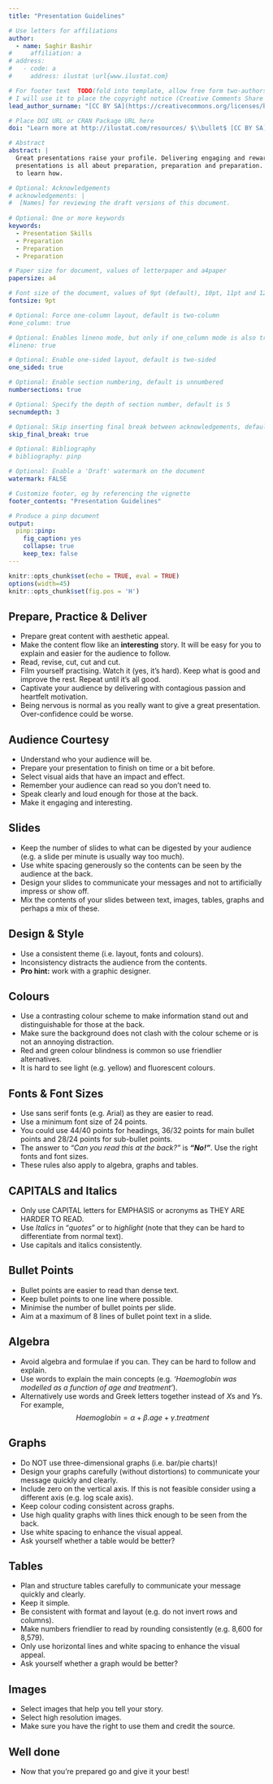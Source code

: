 ```yaml
---
title: "Presentation Guidelines"

# Use letters for affiliations
author:
  - name: Saghir Bashir
#     affiliation: a
# address:
#   - code: a
#     address: ilustat \url{www.ilustat.com}

# For footer text  TODO(fold into template, allow free form two-authors)
# I will use it to place the copyright notice (Creative Comments Share Alike)
lead_author_surname: "[CC BY SA](https://creativecommons.org/licenses/by-sa/4.0/) [ilustat](http://ilustat.com/) $\\bullet$ [info@ilustat.com](mailto:info@ilustat.com)"

# Place DOI URL or CRAN Package URL here
doi: "Learn more at http://ilustat.com/resources/ $\\bullet$ [CC BY SA](https://creativecommons.org/licenses/by-sa/4.0/) [ilustat](http://ilustat.com/) $\\bullet$ [info@ilustat.com](mailto:info@ilustat.com)"

# Abstract
abstract: |
  Great presentations raise your profile. Delivering engaging and rewarding 
  presentations is all about preparation, preparation and preparation. Read on 
  to learn how.

# Optional: Acknowledgements
# acknowledgements: |
#  [Names] for reviewing the draft versions of this document.
  
# Optional: One or more keywords
keywords:
  - Presentation Skills
  - Preparation
  - Preparation
  - Preparation

# Paper size for document, values of letterpaper and a4paper
papersize: a4

# Font size of the document, values of 9pt (default), 10pt, 11pt and 12pt
fontsize: 9pt

# Optional: Force one-column layout, default is two-column
#one_column: true

# Optional: Enables lineno mode, but only if one_column mode is also true
#lineno: true

# Optional: Enable one-sided layout, default is two-sided
one_sided: true

# Optional: Enable section numbering, default is unnumbered
numbersections: true

# Optional: Specify the depth of section number, default is 5
secnumdepth: 3

# Optional: Skip inserting final break between acknowledgements, default is false
skip_final_break: true

# Optional: Bibliography 
# bibliography: pinp

# Optional: Enable a 'Draft' watermark on the document
watermark: FALSE

# Customize footer, eg by referencing the vignette
footer_contents: "Presentation Guidelines"

# Produce a pinp document
output: 
  pinp::pinp:
    fig_caption: yes
    collapse: true
    keep_tex: false
---
```


```r
knitr::opts_chunk$set(echo = TRUE, eval = TRUE)
options(width=45)
knitr::opts_chunk$set(fig.pos = 'H')
```

## Prepare, Practice & Deliver

- Prepare great content with aesthetic appeal.
- Make the content flow like an **interesting** story. It will be easy for you to explain and easier for the audience to follow.
- Read, revise, cut, cut and cut.
- Film yourself practising. Watch it (yes, it's hard). Keep what is good and improve the rest. 
Repeat until it's all good.
- Captivate your audience by delivering with contagious passion and heartfelt motivation.
- Being nervous is normal as you really want to give a great presentation. Over-confidence
could be worse.

## Audience Courtesy

- Understand who your audience will be.
- Prepare your presentation to finish on time or a bit before.
- Select visual aids that have an impact and effect. 
- Remember your audience can read so you don't need to. 
- Speak clearly and loud enough for those at the back.
- Make it engaging and interesting.

## Slides

- Keep the number of slides to what can be digested by your audience (e.g. a slide
per minute is usually way too much).
- Use white spacing generously so the contents can be seen by the audience at the back.
- Design your slides to communicate your messages and not to artificially impress
or show off.
- Mix the contents of your slides between text, images, tables, graphs and perhaps a mix of these.

## Design & Style

- Use a consistent theme (i.e. layout, fonts and colours).
- Inconsistency distracts the audience from the contents.
- **Pro hint:** work with a graphic designer.

## Colours

- Use a contrasting colour scheme to make information stand out and 
distinguishable for those at the back.
- Make sure the background does not clash with the colour scheme or 
is not an annoying distraction.
- Red and green colour blindness is common so use friendlier alternatives.
- It is hard to see light (e.g. yellow) and fluorescent colours.

## Fonts & Font Sizes

- Use sans serif fonts (e.g. Arial) as they are easier to read.
- Use a minimum font size of 24 points.
- You could use 44/40 points for headings, 36/32 points for main bullet points and 28/24 points for sub-bullet points.
- The answer to *“Can you read this at the back?”* is ***"No!"***. Use the right fonts and font sizes.
- These rules also apply to algebra, graphs and tables.

## CAPITALS and **Italics**

- Only use CAPITAL letters for EMPHASIS or acronyms as THEY ARE HARDER TO READ.
- Use *Italics* in “*quotes*” or to *highlight* (note that they can be hard to differentiate from normal text).
- Use capitals and italics consistently.


## Bullet Points

- Bullet points are easier to read than dense text.
- Keep bullet points to one line where possible.
- Minimise the number of bullet points per slide. 
- Aim at a maximum of 8 lines of bullet point text in a slide.

## Algebra

- Avoid algebra and formulae if you can. They can be hard to follow and explain.
- Use words to explain the main concepts (e.g. *'Haemoglobin was modelled as a function of age and treatment'*).
- Alternatively use words and Greek letters together instead of *X*s and *Y*s. For example, $$Haemoglobin = \alpha + \beta.age + \gamma.treatment$$

## Graphs

- Do NOT use three-dimensional graphs (i.e. bar/pie charts)!
- Design your graphs carefully (without distortions) to communicate your message
quickly and clearly.
- Include zero on the vertical axis. If this is not feasible consider using a different axis (e.g. log scale axis).
- Keep colour coding consistent across graphs.
- Use high quality graphs with lines thick enough to be seen from the back.
- Use white spacing to enhance the visual appeal.
- Ask yourself whether a table would be better?

## Tables

- Plan and structure tables carefully to communicate your message quickly and clearly.
- Keep it simple.
- Be consistent with format and layout (e.g. do not invert rows and columns).
- Make numbers friendlier to read by rounding consistently (e.g. 8,600 for 8,579).
- Only use horizontal lines and white spacing to enhance the visual appeal.
- Ask yourself whether a graph would be better?

## Images

- Select images that help you tell your story.
- Select high resolution images.
- Make sure you have the right to use them and credit the source.

## Well done

- Now that you're prepared go and give it your best!

$~$

